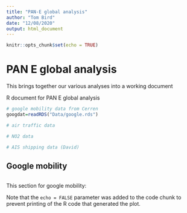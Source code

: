 ```yaml
---
title: "PAN-E global analysis"
author: "Tom Bird"
date: "12/08/2020"
output: html_document
---
```


```r
knitr::opts_chunk$set(echo = TRUE)
```

# PAN E global analysis
This brings together our various analyses into a working document

R document for PAN E global analysis

```r
# google mobility data from Cerren
googdat=readRDS("Data/google.rds")

# air traffic data

# NO2 data

# AIS shipping data (David)
```

## Google mobility

```r

```



This section for google mobility:



Note that the `echo = FALSE` parameter was added to the code chunk to prevent printing of the R code that generated the plot.
